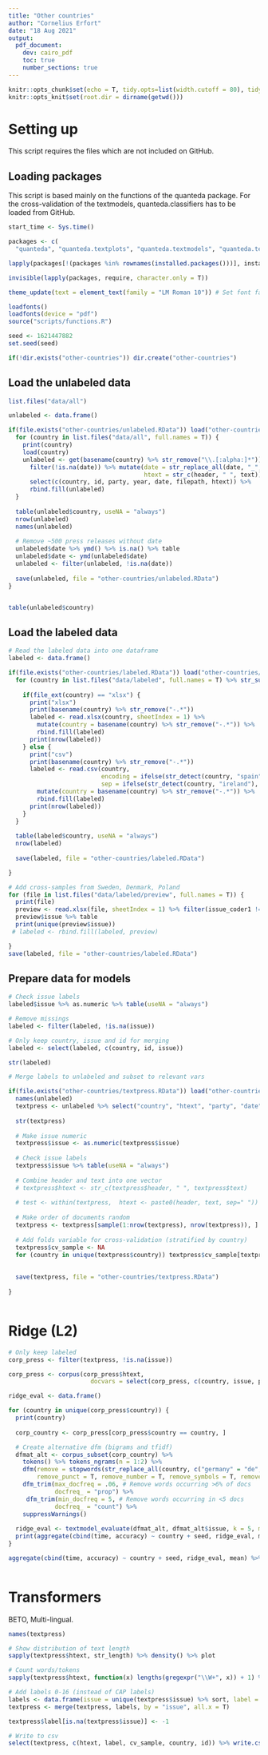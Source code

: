 ```yaml
---
title: "Other countries"
author: "Cornelius Erfort"
date: "18 Aug 2021"
output: 
  pdf_document:
    dev: cairo_pdf
    toc: true
    number_sections: true
---
```


```r
knitr::opts_chunk$set(echo = T, tidy.opts=list(width.cutoff = 80), tidy = T, python.reticulate = F)
knitr::opts_knit$set(root.dir = dirname(getwd()))

```

# Setting up

This script requires the files which are not included on GitHub.

## Loading packages

This script is based mainly on the functions of the quanteda package. For the cross-validation of the textmodels, quanteda.classifiers has to be loaded from GitHub.

```r
start_time <- Sys.time()

packages <- c(
  "quanteda", "quanteda.textplots", "quanteda.textmodels", "quanteda.textstats", "quanteda.classifiers", "dplyr", "tm", "rmarkdown", "plyr", "readr", "ggplot2", "stringr", "formatR", "readstata13", "lubridate", "glmnet", "kableExtra", "stargazer", "tidyr", "extrafont", "xlsx", "tools")

lapply(packages[!(packages %in% rownames(installed.packages()))], install.packages)

invisible(lapply(packages, require, character.only = T))

theme_update(text = element_text(family = "LM Roman 10")) # Set font family for ggplot

loadfonts()
loadfonts(device = "pdf")
source("scripts/functions.R")

seed <- 1621447882
set.seed(seed)

if(!dir.exists("other-countries")) dir.create("other-countries")

```


## Load the unlabeled data

```r
list.files("data/all")

unlabeled <- data.frame()

if(file.exists("other-countries/unlabeled.RData")) load("other-countries/unlabeled.RData") else {
  for (country in list.files("data/all", full.names = T)) {
    print(country)
    load(country)
    unlabeled <- get(basename(country) %>% str_remove("\\.[:alpha:]*")) %>% 
      filter(!is.na(date)) %>% mutate(date = str_replace_all(date, "_", "-"),
                                      htext = str_c(header, " ", text)) %>%
      select(c(country, id, party, year, date, filepath, htext)) %>%
      rbind.fill(unlabeled)
  }
  
  table(unlabeled$country, useNA = "always")
  nrow(unlabeled)
  names(unlabeled)
  
  # Remove ~500 press releases without date
  unlabeled$date %>% ymd() %>% is.na() %>% table
  unlabeled$date <- ymd(unlabeled$date)
  unlabeled <- filter(unlabeled, !is.na(date))
  
  save(unlabeled, file = "other-countries/unlabeled.RData")
}


table(unlabeled$country)

```

## Load the labeled data

```r

# Read the labeled data into one dataframe
labeled <- data.frame()

if(file.exists("other-countries/labeled.RData")) load("other-countries/labeled.RData") else {
  for (country in list.files("data/labeled", full.names = T) %>% str_subset("(xlsx)|(csv)")) {
    
    if(file_ext(country) == "xlsx") {
      print("xlsx")
      print(basename(country) %>% str_remove("-.*"))
      labeled <- read.xlsx(country, sheetIndex = 1) %>% 
        mutate(country = basename(country) %>% str_remove("-.*")) %>% 
        rbind.fill(labeled)
      print(nrow(labeled))
    } else {
      print("csv")
      print(basename(country) %>% str_remove("-.*"))
      labeled <- read.csv(country,
                          encoding = ifelse(str_detect(country, "spain"), "latin1", "unknown"),
                          sep = ifelse(str_detect(country, "ireland"), ";", ",")) %>%
        mutate(country = basename(country) %>% str_remove("-.*")) %>% 
        rbind.fill(labeled)
      print(nrow(labeled))
    } 
  }
  
  table(labeled$country, useNA = "always")
  nrow(labeled)
  
  save(labeled, file = "other-countries/labeled.RData")

}

# Add cross-samples from Sweden, Denmark, Poland
for (file in list.files("data/labeled/preview", full.names = T)) {
  print(file)
  preview <- read.xlsx(file, sheetIndex = 1) %>% filter(issue_coder1 != 19) %>% dplyr::mutate(issue = str_replace_all(issue_coder1, c("a" = "1", "b" = "2")) %>% as.numeric, id = as.numeric(id)) %>% select(issue, id, country) %>% filter(!is.na(issue) & issue > 0)
  preview$issue %>% table
  print(unique(preview$issue))
 # labeled <- rbind.fill(labeled, preview)

}
save(labeled, file = "other-countries/labeled.RData")

```


## Prepare data for models

```r
# Check issue labels
labeled$issue %>% as.numeric %>% table(useNA = "always")

# Remove missings
labeled <- filter(labeled, !is.na(issue))

# Only keep country, issue and id for merging
labeled <- select(labeled, c(country, id, issue))

str(labeled)

# Merge labels to unlabeled and subset to relevant vars

if(file.exists("other-countries/textpress.RData")) load("other-countries/textpress.RData") else {
  names(unlabeled)
  textpress <- unlabeled %>% select("country", "htext", "party", "date", "id") %>% merge(labeled, by = c("country",   "id"), all.x = T)
  
  str(textpress)
  
  # Make issue numeric
  textpress$issue <- as.numeric(textpress$issue)
  
  # Check issue labels
  textpress$issue %>% table(useNA = "always")
  
  # Combine header and text into one vector
  # textpress$htext <- str_c(textpress$header, " ", textpress$text)
  
  # test <- within(textpress,  htext <- paste0(header, text, sep=" "))
  
  # Make order of documents random
  textpress <- textpress[sample(1:nrow(textpress), nrow(textpress)), ]
  
  # Add folds variable for cross-validation (stratified by country)
  textpress$cv_sample <- NA
  for (country in unique(textpress$country)) textpress$cv_sample[textpress$country == country] <- sample(1:5,   nrow(textpress[textpress$country == country, ]), replace = T)
  
  
  save(textpress, file = "other-countries/textpress.RData")
  
}



```


# Ridge (L2)

```r

# Only keep labeled
corp_press <- filter(textpress, !is.na(issue))

corp_press <- corpus(corp_press$htext,
                       docvars = select(corp_press, c(country, issue, party, cv_sample)))

ridge_eval <- data.frame()

for (country in unique(corp_press$country)) {
  print(country)
  
  corp_country <- corp_press[corp_press$country == country, ]

  # Create alternative dfm (bigrams and tfidf)
  dfmat_alt <- corpus_subset(corp_country) %>%
    tokens() %>% tokens_ngrams(n = 1:2) %>%
    dfm(remove = stopwords(str_replace_all(country, c("germany" = "de", "austria" = "de", "spain" = "es", "netherlands" = "nl", "ireland" = "en", "denmark" = "da", "sweden" = "sv", "poland" = "de"))), # Stem and remove stopwords, punctuation etc.
        remove_punct = T, remove_number = T, remove_symbols = T, remove_url =   T) %>% dfm_wordstem(language = str_replace_all(country, c("germany" = "de", "austria" = "de", "spain" = "es", "netherlands" = "nl", "ireland" = "en", "denmark" = "da", "sweden" = "sv", "poland" = "de"))) %>%
    dfm_trim(max_docfreq = .06, # Remove words occurring >6% of docs
             docfreq_ = "prop") %>%
     dfm_trim(min_docfreq = 5, # Remove words occurring in <5 docs
             docfreq_ = "count") %>%
    suppressWarnings()
  
  ridge_eval <- textmodel_evaluate(dfmat_alt, dfmat_alt$issue, k = 5, model = "textmodel_svm", fun = "accuracy", seed = seed, parameters = list(type = 7)) %>% dplyr::mutate(country = country) %>% rbind.fill(ridge_eval)
  print(aggregate(cbind(time, accuracy) ~ country + seed, ridge_eval, mean)$accuracy)
}

aggregate(cbind(time, accuracy) ~ country + seed, ridge_eval, mean) %>% View



```

# Transformers

BETO, Multi-lingual.

```r
names(textpress)

# Show distribution of text length
sapply(textpress$htext, str_length) %>% density() %>% plot

# Count words/tokens
sapply(textpress$htext, function(x) lengths(gregexpr("\\W+", x)) + 1) %>% max # max_seq_length = 512

# Add labels 0-16 (instead of CAP labels)
labels <- data.frame(issue = unique(textpress$issue) %>% sort, label = c(0:22))
textpress <- merge(textpress, labels, by = "issue", all.x = T)

textpress$label[is.na(textpress$issue)] <- -1

# Write to csv
select(textpress, c(htext, label, cv_sample, country, id)) %>% write.csv("other-countries/alldocs.csv", row.names = F)

```
